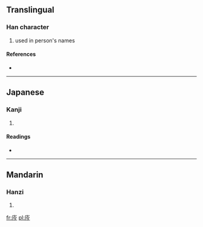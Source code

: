 ==Translingual==

===Han character===
{{Han char|rn=53|rad=广|as=04|sn=7|four=0022<sub>7</sub>|canj=戈人戈弓 (IOIN)}}

# used in person's names

====References====
* {{Han ref|kx=0343.220|dkj=09240|dj=0653.090|hdz=20875.090|uh=5E88|ud=24200|bh=CAD0|bd=51920}}

----

==Japanese==

===Kanji===
{{ja-kanji|grade=|rs=广04}}

# {{defn|Japanese|sort=广04}}

====Readings====
* {{ja-readings|on=[[きん]] (kin), [[ごん]] (gon)|kun=}}

----

==Mandarin==

===Hanzi===
{{cmn-hanzi|pin=[[qín]] ([[qin2]])|wg=ch'in<sup>2</sup>}}

# {{defn|Mandarin|sort=广04}}

[[fr:庈]]
[[pl:庈]]